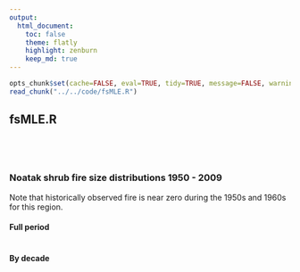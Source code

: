 ```yaml
---
output:
  html_document:
    toc: false
    theme: flatly
    highlight: zenburn
    keep_md: true
---
```


```r
opts_chunk$set(cache=FALSE, eval=TRUE, tidy=TRUE, message=FALSE, warning=FALSE, dpi=300, fig.height=7, fig.width=10.5)
read_chunk("../../code/fsMLE.R")
```

##
##
## fsMLE.R

```r
```

```r
```

```r
```

```r
```

### Noatak shrub fire size distributions 1950 - 2009

Note that historically observed fire is near zero during the 1950s and 1960s for this region.

#### Full period

```r
```

#### By decade

```r
```
